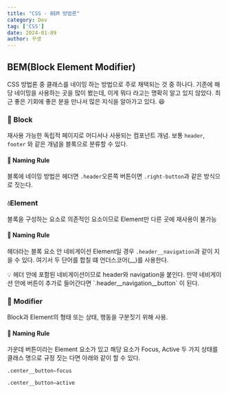 ```yaml
---
title: "CSS - BEM 방법론"
category: Dev
tag: ['CSS']
date: 2024-01-09
author: 꾸생
---
```


## BEM(Block Element Modifier)

CSS 방법론 중 클래스를 네이밍 하는 방법으로 주로 채택되는 것 중 하나다. 기존에 해당 네이밍을 사용하는 곳을 많이 봤는데, 이게 뭐다 라고는 명확히 알고 있지 않았다. 최근 좋은 기회에 좋은 분을 만나서 많은 지식을 알아가고 있다. 😆

### 🧱 Block

재사용 가능한 독립적 페이지로 어디서나 사용되는 컴포넌트 개념. 보통 `header`, `footer` 와 같은 개념을 블록으로 분류할 수 있다.

#### 📝 Naming Rule

 블록에 네이밍 방법은 헤더면 `.header`오른쪽 버튼이면 `.right-button`과 같은 방식으로 짓는다.

### 💧Element

블록을 구성하는 요소로 의존적인 요소이므로 Element만 다른 곳에 재사용이 불가능

#### 📝 Naming Rule

헤더라는 블록 요소 안 네비게이션 Element일 경우 `.header__navigation`과 같이 지을 수 있다. 여기서 두 단어를 합칠 떄 언더스코어(__)를 사용한다.

<aside>
💡 헤더 안에 포함된 네비게이션이므로 header와 navigation을 붙인다. 만약 네비게이션 안에 버튼이 추가로 들어간다면 `.header__navigation__button` 이 된다.
</aside>

### 🔮 **Modifier**

Block과 Element의 형태 또는 상태, 행동을 구분짓기 위해 사용.

#### 📝 Naming Rule

가운데 버튼이라는 Element 요소가 있고 해당 요소가 Focus, Active 두 가지 상태를 클래스 명으로 규정 짓는 다면 아래와 같이 할 수 있다.

`.center__button—focus`

`.center__button—active`